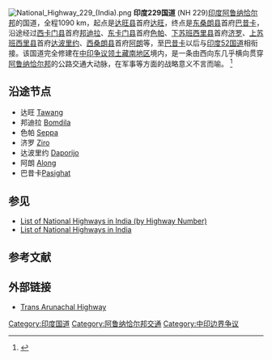 [[Image:National_Highway_229_(India).png|right]]
'''印度229国道''' (NH 229)[[印度|印度]][[阿鲁纳恰尔邦|阿鲁纳恰尔邦]]的国道，全程1090 km，起点是[[达旺县|达旺县]]首府[[达旺|达旺]]，终点是[[东桑朗县|东桑朗县]]首府[[巴昔卡|巴昔卡]]，沿途经过[[西卡门县|西卡门县]]首府[[邦迪拉|邦迪拉]]、[[东卡门县|东卡门县]]首府[[色帕|色帕]]、[[下苏班西里县|下苏班西里县]]首府[[济罗|济罗]]、[[上苏班西里县|上苏班西里县]]首府[[达波里约|达波里约]]、[[西桑朗县|西桑朗县]]首府[[阿朗|阿朗]]等，至[[巴昔卡|巴昔卡]]以后与[[印度52国道|印度52国道]]相衔接。该国道完全修建在[[中印边界争议|中印争议领土]][[藏南地区|藏南地区]]境内，是一条由西向东几乎横向贯穿[[阿鲁纳恰尔邦|阿鲁纳恰尔邦]]的公路交通大动脉，在军事等方面的战略意义不言而喻。
<ref>{{Citation
 |url         = http://morth.nic.in/writereaddata/sublink2images/NH_wise_length514015210.htm
 |title       = NATIONAL HIGHWAYS AND THEIR LENGTH
 |work        = 
 |publisher   = [[Ministry_of_Road_Transport_and_Highways_(India)|Ministry of Road Transport and Highways (India)]]
 |accessdate  = August 11, 2011
 |deadurl     = yes
 |archiveurl  = https://www.webcitation.org/5uySj6cZB?url=http://morth.nic.in/writereaddata/sublink2images/NH_wise_length514015210.htm
 |archivedate = 2010年12月14日
}}</ref>

== 沿途节点 ==
* 达旺 [[Tawang_Town|Tawang]]
* 邦迪拉 [[Bomdila|Bomdila]]
* 色帕 [[Seppa|Seppa]]
* 济罗 [[Ziro|Ziro]]
* 达波里约 [[Daporijo|Daporijo]]
* 阿朗 [[Along,_Arunachal_Pradesh|Along]]
* 巴昔卡[[Pasighat|Pasighat]]

==参见==
* [[List_of_National_Highways_in_India_(by_Highway_Number)|List of National Highways in India (by Highway Number)]]
* [[List_of_National_Highways_in_India|List of National Highways in India]]


==参考文献==

{{reflist}}

==外部链接==
*[http://www.arunachalpwd.org/trans.php Trans Arunachal Highway] {{Wayback|url=http://www.arunachalpwd.org/trans.php |date=20200925023450 }}


[[Category:印度国道|Category:印度国道]]
[[Category:阿鲁纳恰尔邦交通|Category:阿鲁纳恰尔邦交通]]
[[Category:中印边界争议|Category:中印边界争议]]